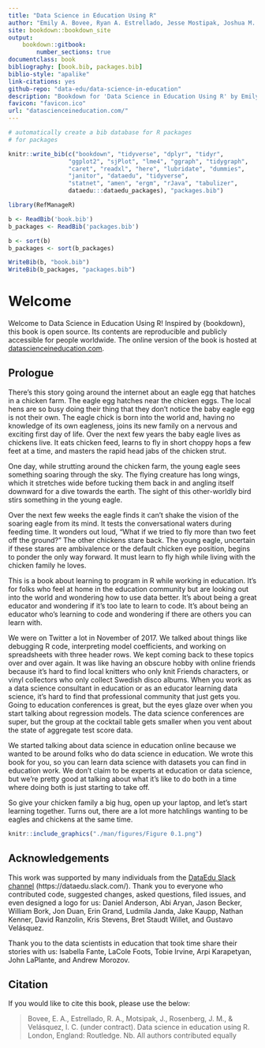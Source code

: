 ```yaml
--- 
title: "Data Science in Education Using R"
author: "Emily A. Bovee, Ryan A. Estrellado, Jesse Mostipak, Joshua M. Rosenberg, and Isabella C. Velásquez"
site: bookdown::bookdown_site
output:
    bookdown::gitbook:
        number_sections: true
documentclass: book
bibliography: [book.bib, packages.bib]
biblio-style: "apalike"
link-citations: yes
github-repo: "data-edu/data-science-in-education"
description: "Bookdown for 'Data Science in Education Using R' by Emily A. Bovee, Ryan A. Estrellado, Jesse Mostipak, Joshua M. Rosenberg, and Isabella C. Velásquez to be published by Routledge in 2020"
favicon: "favicon.ico"
url: "datascienceineducation.com/"
---
```


```r
# automatically create a bib database for R packages
# for packages

knitr::write_bib(c("bookdown", "tidyverse", "dplyr", "tidyr", 
                 "ggplot2", "sjPlot", "lme4", "ggraph", "tidygraph", 
                 "caret", "readxl", "here", "lubridate", "dummies",
                 "janitor", "dataedu", "tidyverse", 
                 "statnet", "amen", "ergm", "rJava", "tabulizer", 
                 dataedu:::dataedu_packages), "packages.bib")

library(RefManageR)

b <- ReadBib('book.bib')
b_packages <- ReadBib('packages.bib')

b <- sort(b)
b_packages <- sort(b_packages)

WriteBib(b, "book.bib")
WriteBib(b_packages, "packages.bib")
```

# Welcome {-}

Welcome to Data Science in Education Using R! Inspired by {bookdown}, this book is open source. Its contents are reproducible and publicly accessible for people worldwide. The online version of the book is hosted at [datascienceineducation.com](https://datascienceineducation.com/).

## Prologue {-}

There’s this story going around the internet about an eagle egg that hatches in a chicken farm. The eagle egg hatches near the chicken eggs. The local hens are so busy doing their thing that they don’t notice the baby eagle egg is not their own. The eagle chick is born into the world and, having no knowledge of its own eagleness, joins its new family on a nervous and exciting first day of life. Over the next few years the baby eagle lives as chickens live. It eats chicken feed, learns to fly in short choppy hops a few feet at a time, and masters the rapid head jabs of the chicken strut. 

One day, while strutting around the chicken farm, the young eagle sees something soaring through the sky. The flying creature has long wings, which it stretches wide before tucking them back in and angling itself downward for a dive towards the earth. The sight of this other-worldly bird stirs something in the young eagle. 

Over the next few weeks the eagle finds it can’t shake the vision of the soaring eagle from its mind. It tests the conversational waters during feeding time. It wonders out loud, “What if we tried to fly more than two feet off the ground?” The other chickens stare back. The young eagle, uncertain if these stares are ambivalence or the default chicken eye position, begins to ponder the only way forward. It must learn to fly high while living with the chicken family he loves.

This is a book about learning to program in R while working in education. It’s for folks who feel at home in the education community but are looking out into the world and wondering how to use data better. It’s about being a great educator and wondering if it’s too late to learn to code. It’s about being an educator who’s learning to code and wondering if there are others you can learn with. 

We were on Twitter a lot in November of 2017. We talked about things like debugging R code, interpreting model coefficients, and working on spreadsheets with three header rows. We kept coming back to these topics over and over again. It was like having an obscure hobby with online friends because it’s hard to find local knitters who only knit Friends characters, or vinyl collectors who only collect Swedish disco albums. When you work as a data science consultant in education or as an educator learning data science, it’s hard to find that professional community that just gets you. Going to education conferences is great, but the eyes glaze over when you start talking about regression models. The data science conferences are super, but the group at the cocktail table gets smaller when you vent about the state of aggregate test score data. 

We started talking about data science in education online because we wanted to be around folks who do data science in education. We wrote this book for you, so you can learn data science with datasets you can find in education work. We don’t claim to be experts at education or data science, but we’re pretty good at talking about what it’s like to do both in a time where doing both is just starting to take off. 

So give your chicken family a big hug, open up your laptop, and let’s start learning together. Turns out, there are a lot more hatchlings wanting to be eagles and chickens at the same time.

```r
knitr::include_graphics("./man/figures/Figure 0.1.png")
```

## Acknowledgements {-}

This work was supported by many individuals from the [DataEdu Slack channel](https://dataedu.slack.com/) (https://dataedu.slack.com/). Thank you to everyone who contributed code, suggested changes, asked questions, filed issues, and even designed a logo for us: Daniel Anderson, Abi Aryan, Jason Becker, William Bork, Jon Duan, Erin Grand, Ludmila Janda, Jake Kaupp, Nathan Kenner, David Ranzolin, Kris Stevens, Bret Staudt Willet, and Gustavo Velásquez.

Thank you to the data scientists in education that took time share their stories with us: Isabella Fante, LaCole Foots, Tobie Irvine, Arpi Karapetyan, John LaPlante, and Andrew Morozov. 

## Citation {-}

If you would like to cite this book, please use the below:

> Bovee, E. A., Estrellado, R. A., Motsipak, J., Rosenberg, J. M., & Velásquez, I. C. (under contract). Data science in education using R. London, England: Routledge. Nb. All authors contributed equally
